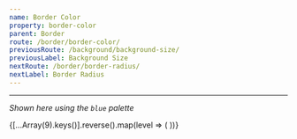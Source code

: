 ```yaml
---
name: Border Color
property: border-color
parent: Border
route: /border/border-color/
previousRoute: /background/background-size/
previousLabel: Background Size
nextRoute: /border/border-radius/
nextLabel: Border Radius
---
```


<UtilityInfo pattern="border-{color}" themeProperty="borderColor" hasColors />

---

_Shown here using the `blue` palette_

<Grid minWidth="200px">
  {[...Array(9).keys()].reverse().map(level => (
    <InfoBox pattern={`border-blue-${(level + 1) * 100}`}>
      <Box
        key={level}
        className={`border rounded-sm h-16 border-blue-${(level + 1) * 100}`}
      />
    </InfoBox>
  ))}
</Grid>
